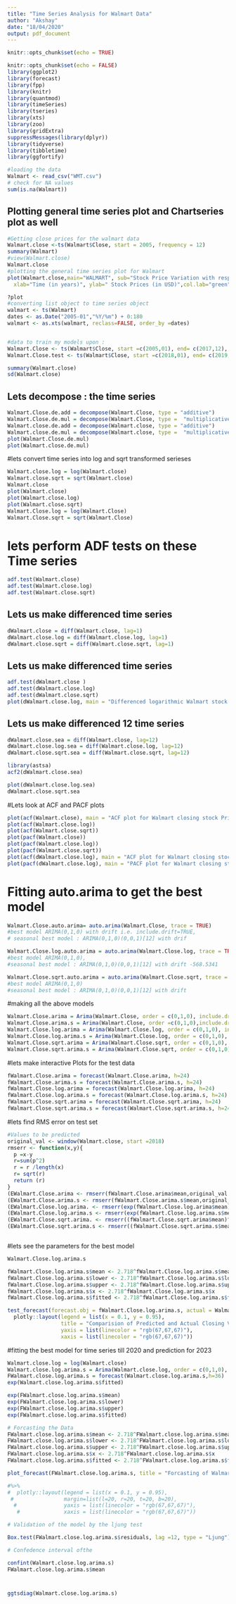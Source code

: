 ```yaml
---
title: "Time Series Analysis for Walmart Data"
author: "Akshay"
date: "18/04/2020"
output: pdf_document
---
```


```r
knitr::opts_chunk$set(echo = TRUE)
```


```r
knitr::opts_chunk$set(echo = FALSE)
library(ggplot2)
library(forecast)
library(fpp)
library(knitr)
library(quantmod)
library(timeSeries)
library(tseries)
library(xts)
library(zoo)
library(gridExtra)
suppressMessages(library(dplyr))
library(tidyverse)
library(tibbletime)
library(ggfortify)
```



```r
#loading the data
Walmart <- read_csv("WMT.csv")
# check for NA values
sum(is.na(Walmart))
```

## Plotting general time series plot and Chartseries plot as well

```r
#Getting close prices for the walmart data
Walmart.close <-ts(Walmart$Close, start = 2005, frequency = 12)
summary(Walmart)
#view(Walmart.close)
Walmart.close
#plotting the general time series plot for Walmart
plot(Walmart.close,main="WALMART", sub="Stock Price Variation with respect to Time",
  xlab="Time (in years)", ylab=" Stock Prices (in USD)",col.lab="green", cex.lab=3, type ="l")

?plot
#converting list object to time series object
walmart <- ts(Walmart)
dates <- as.Date("2005-01","%Y/%m") + 0:180
walmart <- as.xts(walmart, reclass=FALSE, order_by =dates)


#data to train my models upon : 
Walmart.Close <- ts(Walmart$Close, start =c(2005,01), end= c(2017,12), frequency = 12)
Walmart.Close.test <- ts(Walmart$Close, start =c(2018,01), end= c(2019,12), frequency = 12)

```

```r

summary(Walmart.close)
sd(Walmart.close)
```


## Lets decompose : the time series

```r
Walmart.Close.de.add = decompose(Walmart.Close, type = "additive")
Walmart.Close.de.mul = decompose(Walmart.Close, type =  "multiplicative")
Walmart.close.de.add = decompose(Walmart.close, type = "additive")
Walmart.close.de.mul = decompose(Walmart.close, type =  "multiplicative")
plot(Walmart.Close.de.mul)
plot(Walmart.close.de.mul)

```


#lets convert time series into log and sqrt transformed serieses
```r
Walmart.close.log = log(Walmart.close)
Walmart.close.sqrt = sqrt(Walmart.close) 
Walmart.close
plot(Walmart.close)
plot(Walmart.close.log)
plot(Walmart.close.sqrt)
Walmart.Close.log = log(Walmart.Close)
Walmart.Close.sqrt = sqrt(Walmart.Close) 

```

# lets perform ADF tests on these Time series
```r
adf.test(Walmart.close)
adf.test(Walmart.close.log)
adf.test(Walmart.close.sqrt)
```

## Lets us make differenced time series
```r
dWalmart.close = diff(Walmart.close, lag=1)
dWalmart.close.log = diff(Walmart.close.log, lag=1)
dWalmart.close.sqrt = diff(Walmart.close.sqrt, lag=1)
```

## Lets us make differenced time series
```r
adf.test(dWalmart.close )
adf.test(dWalmart.close.log) 
adf.test(dWalmart.close.sqrt) 
plot(dWalmart.close.log, main = "Differenced logarithmic Walmart stock closing price Time Series")
```

## Lets us make differenced 12 time series
```r
dWalmart.close.sea = diff(Walmart.close, lag=12)
dWalmart.close.log.sea = diff(Walmart.close.log, lag=12)
dWalmart.close.sqrt.sea = diff(Walmart.close.sqrt, lag=12)
```

```r
library(astsa)
acf2(dWalmart.close.sea)

plot(dWalmart.close.log.sea) 
dWalmart.close.sqrt.sea 
```
#Lets look at ACF and PACF plots
```r
plot(acf(Walmart.close), main = "ACF plot for Walmart closing stock Prices")
plot(acf(Walmart.close.log))
plot(acf(Walmart.close.sqrt))
plot(pacf(Walmart.close))
plot(pacf(Walmart.close.log))
plot(pacf(Walmart.close.sqrt))
plot(acf(dWalmart.close.log), main = "ACF plot for Walmart closing stock Prices")
plot(pacf(dWalmart.close.log), main = "PACF plot for Walmart closing stock Prices")
```



# Fitting auto.arima to get the best model
```r
Walmart.Close.auto.arima= auto.arima(Walmart.Close, trace = TRUE)
#best model ARIMA(0,1,0) with drift i.e. include.drift=TRUE,
# seasonal best model : ARIMA(0,1,0)(0,0,1)[12] with drif

Walmart.Close.log.auto.arima = auto.arima(Walmart.Close.log, trace = TRUE)
#best model ARIMA(0,1,0),
#seasonal best model : ARIMA(0,1,0)(0,0,1)[12] with drift -568.5341

Walmart.Close.sqrt.auto.arima = auto.arima(Walmart.Close.sqrt, trace = TRUE)
#best model ARIMA(0,1,0)
#seasonal best model : ARIMA(0,1,0)(0,0,1)[12] with drift 
```

#making all the above models
```r
Walmart.Close.arima = Arima(Walmart.Close, order = c(0,1,0), include.drift = TRUE )
Walmart.Close.arima.s = Arima(Walmart.Close, order =c(0,1,0),include.drift = TRUE,seasonal = list(order=c(0,0,1)))
Walmart.Close.log.arima = Arima(Walmart.Close.log, order = c(0,1,0), include.drift = FALSE )
Walmart.Close.log.arima.s = Arima(Walmart.Close.log, order = c(0,1,0), include.drift = TRUE, seasonal = list(order=c(0,0,1)))
Walmart.Close.sqrt.arima = Arima(Walmart.Close.sqrt, order = c(0,1,0), include.drift = FALSE )
Walmart.Close.sqrt.arima.s = Arima(Walmart.Close.sqrt, order = c(0,1,0), include.drift = TRUE, seasonal = list(order=c(0,0,1)))

```


#lets make interactive Plots for the test data

```r
fWalmart.Close.arima = forecast(Walmart.Close.arima, h=24)
fWalmart.Close.arima.s = forecast(Walmart.Close.arima.s, h=24)
fWalmart.Close.log.arima = forecast(Walmart.Close.log.arima, h=24)
fWalmart.Close.log.arima.s = forecast(Walmart.Close.log.arima.s, h=24)
fWalmart.Close.sqrt.arima = forecast(Walmart.Close.sqrt.arima, h=24)
fWalmart.Close.sqrt.arima.s = forecast(Walmart.Close.sqrt.arima.s, h=24)
```

#lets find RMS error on test set

```r
#Values to be predicted
original_val <- window(Walmart.close, start =2018)
rmserr <- function(x,y){
  p =x-y
  r=sum(p^2)
  r = r /length(x)
  r= sqrt(r)
  return (r)
}
(EWalmart.Close.arima <- rmserr(fWalmart.Close.arima$mean,original_val ))
(EWalmart.Close.arima.s <- rmserr(fWalmart.Close.arima.s$mean,original_val))
(EWalmart.Close.log.arima. <- rmserr(exp(fWalmart.Close.log.arima$mean),original_val ))
(EWalmart.Close.log.arima.s <- rmserr(exp(fWalmart.Close.log.arima.s$mean),original_val))
(EWalmart.Close.sqrt.arima. <- rmserr((fWalmart.Close.sqrt.arima$mean)^2,original_val ))
(EWalmart.Close.sqrt.arima.s <- rmserr((fWalmart.Close.sqrt.arima.s$mean)^2,original_val))

```

```r

```


#lets see the parameters for the best model
```r
Walmart.Close.log.arima.s
```

```r
fWalmart.Close.log.arima.s$mean <- 2.718^fWalmart.Close.log.arima.s$mean
fWalmart.Close.log.arima.s$lower <- 2.718^fWalmart.Close.log.arima.s$lower
fWalmart.Close.log.arima.s$upper <- 2.718^fWalmart.Close.log.arima.s$upper
fWalmart.Close.log.arima.s$x <- 2.718^fWalmart.Close.log.arima.s$x
fWalmart.Close.log.arima.s$fitted <- 2.718^fWalmart.Close.log.arima.s$fitted

test_forecast(forecast.obj = fWalmart.Close.log.arima.s, actual = Walmart.close, test = Walmart.Close.test, Xgrid = TRUE, Ygrid = TRUE) %>%
  plotly::layout(legend = list(x = 0.1, y = 0.95), 
                 title = "Comparision of Predicted and Actual Closing Value of 2018 and 19",
                 yaxis = list(linecolor = "rgb(67,67,67)"),
                 xaxis = list(linecolor = "rgb(67,67,67)"))
```

#fitting the best model for time series till 2020 and prediction for 2023
```r
Walmart.close.log = log(Walmart.close)
Walmart.close.log.arima.s = Arima(Walmart.close.log, order = c(0,1,0), include.drift = TRUE, seasonal = list(order=c(0,0,1)))
FWalmart.close.log.arima.s = forecast(Walmart.close.log.arima.s,h=36)
exp(Walmart.close.log.arima.s$fitted)
```
```r
exp(FWalmart.close.log.arima.s$mean)
exp(FWalmart.close.log.arima.s$lower)
exp(FWalmart.close.log.arima.s$upper)
exp(FWalmart.close.log.arima.s$fitted)
```
```r
# Forcasting the Data
FWalmart.close.log.arima.s$mean <- 2.718^FWalmart.close.log.arima.s$mean
FWalmart.close.log.arima.s$lower <- 2.718^FWalmart.close.log.arima.s$lower
FWalmart.close.log.arima.s$upper <- 2.718^FWalmart.close.log.arima.s$upper
FWalmart.close.log.arima.s$x <- 2.718^FWalmart.close.log.arima.s$x
FWalmart.close.log.arima.s$fitted <- 2.718^FWalmart.close.log.arima.s$fitted

plot_forecast(FWalmart.close.log.arima.s, title = "Forcasting of Walmart Share Closing price for 2020 to 2023", Xtitle = "Year", Ytitle = "Closing Stock Price")

#%>% 
#  plotly::layout(legend = list(x = 0.1, y = 0.95),
 #                margin=list(l=20, r=20, t=20, b=20),
  #               yaxis = list(linecolor = "rgb(67,67,67)"),
   #              xaxis = list(linecolor = "rgb(67,67,67)"))


```
```r
# Validation of the model by the ljung test 

Box.test(FWalmart.close.log.arima.s$residuals, lag =12, type = "Ljung")


```
```r
# Confedence interval ofthe 

confint(Walmart.close.log.arima.s)
FWalmart.close.log.arima.s$mean 

```
#
```r
ggtsdiag(Walmart.close.log.arima.s)

```
